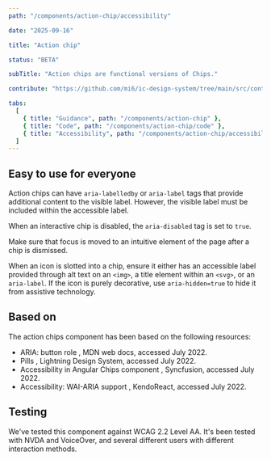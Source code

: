 ```yaml
---
path: "/components/action-chip/accessibility"

date: "2025-09-16"

title: "Action chip"

status: "BETA"

subTitle: "Action chips are functional versions of Chips."

contribute: "https://github.com/mi6/ic-design-system/tree/main/src/content/structured/components/action-chip"

tabs:
  [
    { title: "Guidance", path: "/components/action-chip" },
    { title: "Code", path: "/components/action-chip/code" },
    { title: "Accessibility", path: "/components/action-chip/accessibility" },
  ]
---
```


## Easy to use for everyone

Action chips can have `aria-labelledby` or `aria-label` tags that provide additional content to the visible label. However, the visible label must be included within the accessible label.

When an interactive chip is disabled, the `aria-disabled` tag is set to `true`.

Make sure that focus is moved to an intuitive element of the page after a chip is dismissed.

When an icon is slotted into a chip, ensure it either has an accessible label provided through alt text on an `<img>`, a title element within an `<svg>`, or an `aria-label`. If the icon is purely decorative, use `aria-hidden=true` to hide it from assistive technology.

## Based on

The action chips component has been based on the following resources:

<ul>
  <li>
    <ic-link
      target="_blank"
      href="https://developer.mozilla.org/en-US/docs/Web/Accessibility/ARIA/Roles/button_role"
      rel="noreferrer noopener nofollow"
    >
      ARIA: button role
    </ic-link>
    , MDN web docs, accessed July 2022.
  </li>
  <li>
    <ic-link
      target="_blank"
      href="https://www.lightningdesignsystem.com/components/pills/"
      rel="noreferrer noopener nofollow"
    >
      Pills
    </ic-link>
    , Lightning Design System, accessed July 2022.
  </li>
  <li>
    <ic-link
      target="_blank"
      href="https://ej2.syncfusion.com/angular/documentation/chips/accessibility/"
      rel="noreferrer noopener nofollow"
    >
      Accessibility in Angular Chips component
    </ic-link>
    , Syncfusion, accessed July 2022.
  </li>
  <li>
    <ic-link
      target="_blank"
      href="https://www.telerik.com/kendo-react-ui/components/button/chiplist/accessibility/"
      rel="noreferrer noopener nofollow"
    >
      Accessibility: WAI-ARIA support
    </ic-link>
    , KendoReact, accessed July 2022.
  </li>
</ul>

## Testing

We've tested this component against WCAG 2.2 Level AA. It's been tested with NVDA and VoiceOver, and several different users with different interaction methods.
